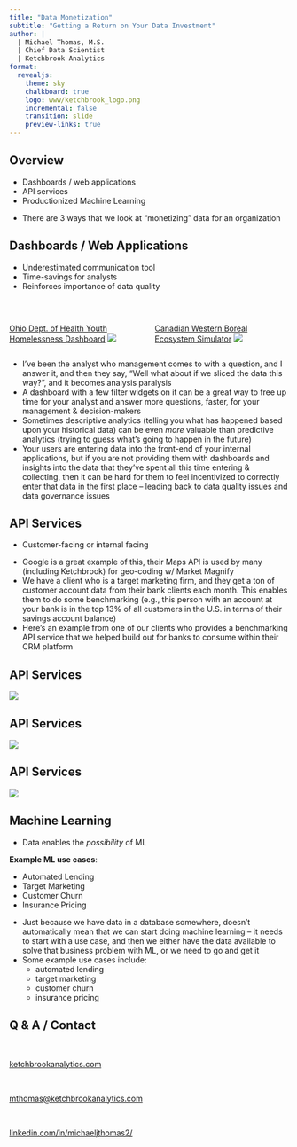 ```yaml
---
title: "Data Monetization"
subtitle: "Getting a Return on Your Data Investment"
author: |
  | Michael Thomas, M.S.
  | Chief Data Scientist
  | Ketchbrook Analytics
format: 
  revealjs:
    theme: sky
    chalkboard: true
    logo: www/ketchbrook_logo.png
    incremental: false
    transition: slide
    preview-links: true
---
```


## Overview

- Dashboards / web applications
- API services
- Productionized Machine Learning

::: {.notes}
- There are 3 ways that we look at "monetizing" data for an organization
:::

## Dashboards / Web Applications {.smaller}

- Underestimated communication tool
- Time-savings for analysts
- Reinforces importance of data quality

<br>

:::: {.columns}

::: {.column width="50%"}
[Ohio Dept. of Health Youth Homelessness Dashboard](https://cohhio.org/youth-data)
![](www/cohhio_dashboard_screenshot.png)
:::

::: {.column width="50%"}
[Canadian Western Boreal Ecosystem Simulator](https://wbi-nwt.analythium.app/apps/nwt/)
![](www/wbi_dashboard_screenshot.png)
:::

::::

::: {.notes}
- I've been the analyst who management comes to with a question, and I answer it, and then they say, "Well what about if we sliced the data this way?", and it becomes analysis paralysis
- A dashboard with a few filter widgets on it can be a great way to free up time for your analyst and answer more questions, faster, for your management & decision-makers 
- Sometimes descriptive analytics (telling you what has happened based upon your historical data) can be even *more* valuable than predictive analytics (trying to guess what's going to happen in the future)
- Your users are entering data into the front-end of your internal applications, but if you are not providing them with dashboards and insights into the data that they've spent all this time entering & collecting, then it can be hard for them to feel incentivized to correctly enter that data in the first place -- leading back to data quality issues and data governance issues
:::

## API Services {transition="slide-in none-out"}

- Customer-facing or internal facing

::: {.notes}
- Google is a great example of this, their Maps API is used by many (including Ketchbrook) for geo-coding w/ Market Magnify
- We have a client who is a target marketing firm, and they get a ton of customer account data from their bank clients each month. This enables them to do some benchmarking (e.g., this person with an account at your bank is in the top 13% of all customers in the U.S. in terms of their savings account balance)
- Here's an example from one of our clients who provides a benchmarking API service that we helped build out for banks to consume within their CRM platform
:::

## API Services {transition="none"}

<img src="www/api_flow_1.png">

## API Services {transition="none"}

<img src="www/api_flow_2.png">

## API Services {transition="none"}

<img src="www/api_flow_3.png">

## Machine Learning

- Data enables the *possibility* of ML

**Example ML use cases**: 

::: {.incremental}
- Automated Lending
- Target Marketing
- Customer Churn
- Insurance Pricing
:::

::: {.notes}
- Just because we have data in a database somewhere, doesn't automatically mean that we can start doing machine learning -- it needs to start with a use case, and then we either have the data available to solve that business problem with ML, or we need to go and get it
- Some example use cases include:
  + automated lending
  + target marketing
  + customer churn
  + insurance pricing
:::

## Q & A / Contact

<br>

[ketchbrookanalytics.com](https://www.ketchbrookanalytics.com)

<br>

[mthomas@ketchbrookanalytics.com](mailto:mthomas@ketchbrookanalytics.com)

<br>

[linkedin.com/in/michaeljthomas2/](https://www.linkedin.com/in/michaeljthomas2/)


